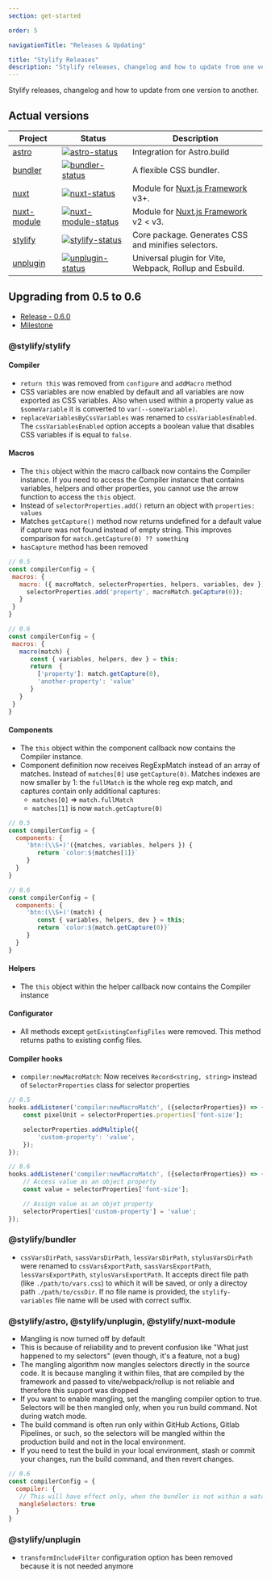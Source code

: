 ```yaml
---
section: get-started

order: 5

navigationTitle: "Releases & Updating"

title: "Stylify Releases"
description: "Stylify releases, changelog and how to update from one version to another."
---
```


Stylify releases, changelog and how to update from one version to another.

## Actual versions

<div class="max-width:100% overflow:auto">

| Project               | Status                                                       | Description                                                                          |
| --------------------- | ------------------------------------------------------------ | -------------------------------------------------------------------------------------|
| [astro]               | [![astro-status]][astro-package]                             | Integration for Astro.build                                                          |
| [bundler]             | [![bundler-status]][bundler-package]                         | A flexible CSS bundler.                                                              |
| [nuxt]                | [![nuxt-status]][nuxt-package]                               | Module for [Nuxt.js Framework](https://nuxtjs.org/) v3+.                             |
| [nuxt-module]         | [![nuxt-module-status]][nuxt-module-package]                 | Module for [Nuxt.js Framework](https://nuxtjs.org/) v2 < v3.                         |
| [stylify]             | [![stylify-status]][stylify-package]                         | Core package. Generates CSS and minifies selectors.                                  |
| [unplugin]            | [![unplugin-status]][unplugin-package]                       | Universal plugin for Vite, Webpack, Rollup and Esbuild.                              |


[astro]: https://github.com/stylify/packages/tree/master/packages/astro
[astro-status]: https://img.shields.io/npm/v/@stylify/astro?color=%2301befe&label=Version&style=for-the-badge
[astro-package]: https://npmjs.com/package/@stylify/astro

[bundler]: https://github.com/stylify/packages/tree/master/packages/bundler
[bundler-status]: https://img.shields.io/npm/v/@stylify/bundler?color=%2301befe&label=Version&style=for-the-badge
[bundler-package]: https://npmjs.com/package/@stylify/bundler

[nuxt]: https://github.com/stylify/packages/tree/master/packages/nuxt
[nuxt-status]: https://img.shields.io/npm/v/@stylify/nuxt?color=%2301befe&label=Version&style=for-the-badge
[nuxt-package]: https://npmjs.com/package/@stylify/nuxt

[nuxt-module]: https://github.com/stylify/packages/tree/master/packages/nuxt-module
[nuxt-module-status]: https://img.shields.io/npm/v/@stylify/nuxt-module?color=%2301befe&label=Version&style=for-the-badge
[nuxt-module-package]: https://npmjs.com/package/@stylify/nuxt-module

[stylify]: https://github.com/stylify/packages/tree/master/packages/stylify
[stylify-status]: https://img.shields.io/npm/v/@stylify/stylify?color=%2301befe&label=Version&style=for-the-badge
[stylify-package]: https://npmjs.com/package/@stylify/stylify

[unplugin]: https://github.com/stylify/packages/tree/master/packages/unplugin
[unplugin-status]: https://img.shields.io/npm/v/@stylify/unplugin?color=%2301befe&label=Version&style=for-the-badge
[unplugin-package]: https://npmjs.com/package/@stylify/unplugin

</div>

## Upgrading from 0.5 to 0.6
* [Release - 0.6.0](https://github.com/stylify/packages/releases/tag/v0.6)
* [Milestone](https://github.com/stylify/packages/milestone/2?closed=1)

### @stylify/stylify
#### Compiler
- `return this` was removed from `configure` and `addMacro` method
- CSS variables are now enabled by default and all variables are now exported as CSS variables. Also when used within a property value as `$someVariable` it is converted to `var(--someVariable)`.
- `replaceVariablesByCssVariables` was renamed to `cssVariablesEnabled`. The `cssVariablesEnabled` option accepts a boolean value that disables CSS variables if is equal to `false`.

#### Macros
* The `this` object within the macro callback now contains the Compiler instance. If you need to access the Compiler instance that contains variables, helpers and other properties, you cannot use the arrow function to access the `this` object.
* Instead of `selectorProperties.add()` return an object with `properties: values`
* Matches `getCapture()` method now returns undefined for a default value if capture was not found instead of empty string. This improves comparison for `match.getCapture(0) ?? something`
* `hasCapture` method has been removed

 ```js
// 0.5
const compilerConfig = {
  macros: {
    macro: ({ macroMatch, selectorProperties, helpers, variables, dev })  => {
      selectorProperties.add('property', macroMatch.geCapture(0));
    }
  }
}

// 0.6
const compilerConfig = {
  macros: {
    macro(match) {
       const { variables, helpers, dev } = this;
       return  {
         ['property']: match.getCapture(0),
         'another-property': 'value'
       }
    }
  }
}
```

#### Components
* The `this` object within the component callback now contains the Compiler instance.
* Component definition now receives RegExpMatch instead of an array of matches. Instead of `matches[0]` use `getCapture(0)`. Matches indexes are now smaller by 1: the `fullMatch` is the whole reg exp match, and captures contain only additional captures:
  - `matches[0]` => `match.fullMatch`
  - `matches[1]` is now `match.getCapture(0)`

```js
// 0.5
const compilerConfig = {
  components: {
     'btn:(\\S+)'({matches, variables, helpers }) {
        return `color:${matches[1]}`
     }
  }
}

// 0.6
const compilerConfig = {
  components: {
     'btn:(\\S+)'(match) {
        const { variables, helpers, dev } = this;
        return `color:${match.getCapture(0)}`
     }
  }
}
```

#### Helpers
* The `this` object within the helper callback now contains the Compiler instance

#### Configurator
* All methods except `getExistingConfigFiles` were removed. This method returns paths to existing config files.

#### Compiler hooks
* `compiler:newMacroMatch`: Now receives `Record<string, string>` instead of `SelectorProperties` class for selector properties

```js
// 0.5
hooks.addListener('compiler:newMacroMatch', ({selectorProperties}) => {
	const pixelUnit = selectorProperties.properties['font-size'];

	selectorProperties.addMultiple({
		'custom-property': 'value',
	});
});

// 0.6
hooks.addListener('compiler:newMacroMatch', ({selectorProperties}) => {
	// Access value as an object property
	const value = selectorProperties['font-size'];

	// Assign value as an objet property
	selectorProperties['custom-property'] = 'value';
});
```

### @stylify/bundler
- `cssVarsDirPath`, `sassVarsDirPath`, `lessVarsDirPath`, `stylusVarsDirPath` were renamed to `cssVarsExportPath`, `sassVarsExportPath`, `lessVarsExportPath`, `stylusVarsExportPath`. It accepts direct file path (like `./path/to/vars.css`) to which it will be saved, or only a directoy path `./path/to/cssDir`. If no file name is provided, the `stylify-variables` file name will be used with correct suffix.

### @stylify/astro, @stylify/unplugin, @stylify/nuxt-module
* Mangling is now turned off by default
* This is because of reliability and to prevent confusion like "What just happened to my selectors" (even though, it's a feature, not a bug)
* The mangling algorithm now mangles selectors directly in the source code. It is because mangling it within files, that are compiled by the framework and passed to vite/webpack/rollup is not reliable and therefore this support was dropped
* If you want to enable mangling, set the mangling compiler option to true. Selectors will be then mangled only, when you run build command. Not during watch mode.
* The build command is often run only within GitHub Actions, Gitlab Pipelines, or such, so the selectors will be mangled within the production build and not in the local environment.
* If you need to test the build in your local environment, stash or commit your changes, run the build command, and then revert changes.

```js
// 0.6
const compilerConfig = {
  compiler: {
   // This will have effect only, when the bundler is not within a watch mode
   mangleSelectors: true
  }
}
```

### @stylify/unplugin
- `transformIncludeFilter` configuration option has been removed because it is not needed anymore
